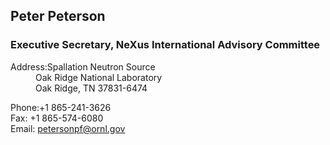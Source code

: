 ==Peter Peterson==
===Executive Secretary, NeXus International Advisory Committee===
;Address:Spallation Neutron Source
:Oak Ridge National Laboratory
:Oak Ridge, TN 37831-6474

;Phone:+1 865-241-3626
;Fax: +1 865-574-6080
;Email: [mailto:petersonpf@ornl.gov petersonpf@ornl.gov]